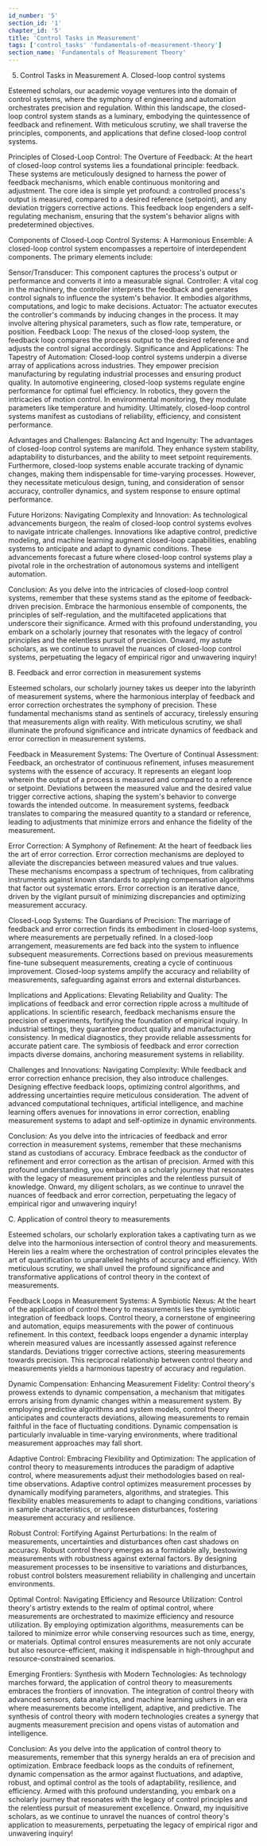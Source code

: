 ```yaml
---
id_number: '5'
section_id: '1'
chapter_id: '5'
title: 'Control Tasks in Measurement'
tags: ['control_tasks' 'fundamentals-of-measurement-theory']
section_name: 'Fundamentals of Measurement Theory'
---
```


5. Control Tasks in Measurement
A. Closed-loop control systems

Esteemed scholars, our academic voyage ventures into the domain of control systems, where the symphony of engineering and automation orchestrates precision and regulation. Within this landscape, the closed-loop control system stands as a luminary, embodying the quintessence of feedback and refinement. With meticulous scrutiny, we shall traverse the principles, components, and applications that define closed-loop control systems.

Principles of Closed-Loop Control: The Overture of Feedback:
At the heart of closed-loop control systems lies a foundational principle: feedback. These systems are meticulously designed to harness the power of feedback mechanisms, which enable continuous monitoring and adjustment. The core idea is simple yet profound: a controlled process's output is measured, compared to a desired reference (setpoint), and any deviation triggers corrective actions. This feedback loop engenders a self-regulating mechanism, ensuring that the system's behavior aligns with predetermined objectives.

Components of Closed-Loop Control Systems: A Harmonious Ensemble:
A closed-loop control system encompasses a repertoire of interdependent components. The primary elements include:

Sensor/Transducer: This component captures the process's output or performance and converts it into a measurable signal.
Controller: A vital cog in the machinery, the controller interprets the feedback and generates control signals to influence the system's behavior. It embodies algorithms, computations, and logic to make decisions.
Actuator: The actuator executes the controller's commands by inducing changes in the process. It may involve altering physical parameters, such as flow rate, temperature, or position.
Feedback Loop: The nexus of the closed-loop system, the feedback loop compares the process output to the desired reference and adjusts the control signal accordingly.
Significance and Applications: The Tapestry of Automation:
Closed-loop control systems underpin a diverse array of applications across industries. They empower precision manufacturing by regulating industrial processes and ensuring product quality. In automotive engineering, closed-loop systems regulate engine performance for optimal fuel efficiency. In robotics, they govern the intricacies of motion control. In environmental monitoring, they modulate parameters like temperature and humidity. Ultimately, closed-loop control systems manifest as custodians of reliability, efficiency, and consistent performance.

Advantages and Challenges: Balancing Act and Ingenuity:
The advantages of closed-loop control systems are manifold. They enhance system stability, adaptability to disturbances, and the ability to meet setpoint requirements. Furthermore, closed-loop systems enable accurate tracking of dynamic changes, making them indispensable for time-varying processes. However, they necessitate meticulous design, tuning, and consideration of sensor accuracy, controller dynamics, and system response to ensure optimal performance.

Future Horizons: Navigating Complexity and Innovation:
As technological advancements burgeon, the realm of closed-loop control systems evolves to navigate intricate challenges. Innovations like adaptive control, predictive modeling, and machine learning augment closed-loop capabilities, enabling systems to anticipate and adapt to dynamic conditions. These advancements forecast a future where closed-loop control systems play a pivotal role in the orchestration of autonomous systems and intelligent automation.

Conclusion:
As you delve into the intricacies of closed-loop control systems, remember that these systems stand as the epitome of feedback-driven precision. Embrace the harmonious ensemble of components, the principles of self-regulation, and the multifaceted applications that underscore their significance. Armed with this profound understanding, you embark on a scholarly journey that resonates with the legacy of control principles and the relentless pursuit of precision. Onward, my astute scholars, as we continue to unravel the nuances of closed-loop control systems, perpetuating the legacy of empirical rigor and unwavering inquiry!

B. Feedback and error correction in measurement systems

Esteemed scholars, our scholarly journey takes us deeper into the labyrinth of measurement systems, where the harmonious interplay of feedback and error correction orchestrates the symphony of precision. These fundamental mechanisms stand as sentinels of accuracy, tirelessly ensuring that measurements align with reality. With meticulous scrutiny, we shall illuminate the profound significance and intricate dynamics of feedback and error correction in measurement systems.

Feedback in Measurement Systems: The Overture of Continual Assessment:
Feedback, an orchestrator of continuous refinement, infuses measurement systems with the essence of accuracy. It represents an elegant loop wherein the output of a process is measured and compared to a reference or setpoint. Deviations between the measured value and the desired value trigger corrective actions, shaping the system's behavior to converge towards the intended outcome. In measurement systems, feedback translates to comparing the measured quantity to a standard or reference, leading to adjustments that minimize errors and enhance the fidelity of the measurement.

Error Correction: A Symphony of Refinement:
At the heart of feedback lies the art of error correction. Error correction mechanisms are deployed to alleviate the discrepancies between measured values and true values. These mechanisms encompass a spectrum of techniques, from calibrating instruments against known standards to applying compensation algorithms that factor out systematic errors. Error correction is an iterative dance, driven by the vigilant pursuit of minimizing discrepancies and optimizing measurement accuracy.

Closed-Loop Systems: The Guardians of Precision:
The marriage of feedback and error correction finds its embodiment in closed-loop systems, where measurements are perpetually refined. In a closed-loop arrangement, measurements are fed back into the system to influence subsequent measurements. Corrections based on previous measurements fine-tune subsequent measurements, creating a cycle of continuous improvement. Closed-loop systems amplify the accuracy and reliability of measurements, safeguarding against errors and external disturbances.

Implications and Applications: Elevating Reliability and Quality:
The implications of feedback and error correction ripple across a multitude of applications. In scientific research, feedback mechanisms ensure the precision of experiments, fortifying the foundation of empirical inquiry. In industrial settings, they guarantee product quality and manufacturing consistency. In medical diagnostics, they provide reliable assessments for accurate patient care. The symbiosis of feedback and error correction impacts diverse domains, anchoring measurement systems in reliability.

Challenges and Innovations: Navigating Complexity:
While feedback and error correction enhance precision, they also introduce challenges. Designing effective feedback loops, optimizing control algorithms, and addressing uncertainties require meticulous consideration. The advent of advanced computational techniques, artificial intelligence, and machine learning offers avenues for innovations in error correction, enabling measurement systems to adapt and self-optimize in dynamic environments.

Conclusion:
As you delve into the intricacies of feedback and error correction in measurement systems, remember that these mechanisms stand as custodians of accuracy. Embrace feedback as the conductor of refinement and error correction as the artisan of precision. Armed with this profound understanding, you embark on a scholarly journey that resonates with the legacy of measurement principles and the relentless pursuit of knowledge. Onward, my diligent scholars, as we continue to unravel the nuances of feedback and error correction, perpetuating the legacy of empirical rigor and unwavering inquiry!

C. Application of control theory to measurements

Esteemed scholars, our scholarly exploration takes a captivating turn as we delve into the harmonious intersection of control theory and measurements. Herein lies a realm where the orchestration of control principles elevates the art of quantification to unparalleled heights of accuracy and efficiency. With meticulous scrutiny, we shall unveil the profound significance and transformative applications of control theory in the context of measurements.

Feedback Loops in Measurement Systems: A Symbiotic Nexus:
At the heart of the application of control theory to measurements lies the symbiotic integration of feedback loops. Control theory, a cornerstone of engineering and automation, equips measurements with the power of continuous refinement. In this context, feedback loops engender a dynamic interplay wherein measured values are incessantly assessed against reference standards. Deviations trigger corrective actions, steering measurements towards precision. This reciprocal relationship between control theory and measurements yields a harmonious tapestry of accuracy and regulation.

Dynamic Compensation: Enhancing Measurement Fidelity:
Control theory's prowess extends to dynamic compensation, a mechanism that mitigates errors arising from dynamic changes within a measurement system. By employing predictive algorithms and system models, control theory anticipates and counteracts deviations, allowing measurements to remain faithful in the face of fluctuating conditions. Dynamic compensation is particularly invaluable in time-varying environments, where traditional measurement approaches may fall short.

Adaptive Control: Embracing Flexibility and Optimization:
The application of control theory to measurements introduces the paradigm of adaptive control, where measurements adjust their methodologies based on real-time observations. Adaptive control optimizes measurement processes by dynamically modifying parameters, algorithms, and strategies. This flexibility enables measurements to adapt to changing conditions, variations in sample characteristics, or unforeseen disturbances, fostering measurement accuracy and resilience.

Robust Control: Fortifying Against Perturbations:
In the realm of measurements, uncertainties and disturbances often cast shadows on accuracy. Robust control theory emerges as a formidable ally, bestowing measurements with robustness against external factors. By designing measurement processes to be insensitive to variations and disturbances, robust control bolsters measurement reliability in challenging and uncertain environments.

Optimal Control: Navigating Efficiency and Resource Utilization:
Control theory's artistry extends to the realm of optimal control, where measurements are orchestrated to maximize efficiency and resource utilization. By employing optimization algorithms, measurements can be tailored to minimize error while conserving resources such as time, energy, or materials. Optimal control ensures measurements are not only accurate but also resource-efficient, making it indispensable in high-throughput and resource-constrained scenarios.

Emerging Frontiers: Synthesis with Modern Technologies:
As technology marches forward, the application of control theory to measurements embraces the frontiers of innovation. The integration of control theory with advanced sensors, data analytics, and machine learning ushers in an era where measurements become intelligent, adaptive, and predictive. The synthesis of control theory with modern technologies creates a synergy that augments measurement precision and opens vistas of automation and intelligence.

Conclusion:
As you delve into the application of control theory to measurements, remember that this synergy heralds an era of precision and optimization. Embrace feedback loops as the conduits of refinement, dynamic compensation as the armor against fluctuations, and adaptive, robust, and optimal control as the tools of adaptability, resilience, and efficiency. Armed with this profound understanding, you embark on a scholarly journey that resonates with the legacy of control principles and the relentless pursuit of measurement excellence. Onward, my inquisitive scholars, as we continue to unravel the nuances of control theory's application to measurements, perpetuating the legacy of empirical rigor and unwavering inquiry!




